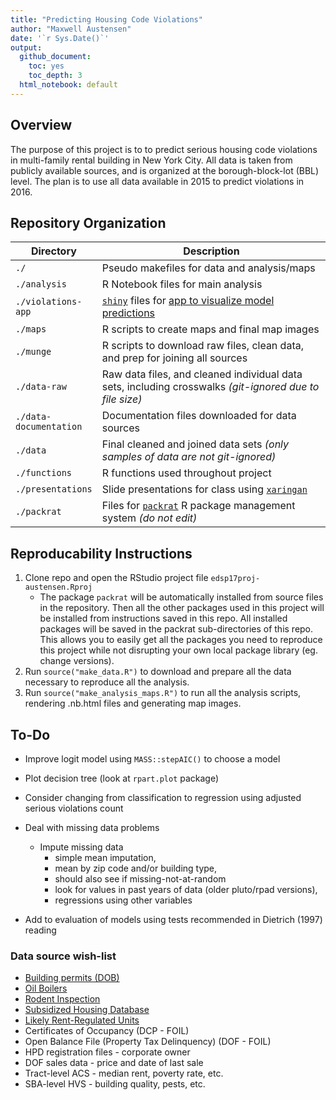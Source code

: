 ```yaml
---
title: "Predicting Housing Code Violations"
author: "Maxwell Austensen"
date: '`r Sys.Date()`'
output:
  github_document:
    toc: yes
    toc_depth: 3
  html_notebook: default
---
```


Overview
--------

The purpose of this project is to to predict serious housing code violations in multi-family rental building in New York City. All data is taken from publicly available sources, and is organized at the borough-block-lot (BBL) level. The plan is to use all data available in 2015 to predict violations in 2016. 


Repository Organization
------------------------

Directory              | Description
-----------------------|------------------------------------------------------------------------------------------------
`./`                   | Pseudo makefiles for data and analysis/maps
`./analysis`           | R Notebook files for main analysis
`./violations-app`     | [`shiny`](https://shiny.rstudio.com/) files for [app to visualize model predictions](https://maxwell-austensen.shinyapps.io/violations-app/)
`./maps`               | R scripts to create maps and final map images
`./munge`              | R scripts to download raw files, clean data, and prep for joining all sources
`./data-raw`           | Raw data files, and cleaned individual data sets, including crosswalks _(git-ignored due to file size)_
`./data-documentation` | Documentation files downloaded for data sources
`./data`               | Final cleaned and joined data sets _(only samples of data are not git-ignored)_
`./functions`          | R functions used throughout project
`./presentations`      | Slide presentations for class using [`xaringan`](https://github.com/yihui/xaringan)
`./packrat`            | Files for [`packrat`](https://rstudio.github.io/packrat/) R package management system _(do not edit)_


Reproducability Instructions
----------------------------

1. Clone repo and open the RStudio project file `edsp17proj-austensen.Rproj`
    * The package `packrat` will be automatically installed from source files in the repository. Then all the other packages used in this project will be installed from instructions saved in this repo. All installed packages will be saved in the packrat sub-directories of this repo. This allows you to easily get all the packages you need to reproduce this project while not disrupting your own local package library (eg. change versions).
2. Run `source("make_data.R")` to download and prepare all the data necessary to reproduce all the analysis.
3. Run `source("make_analysis_maps.R")` to run all the analysis scripts, rendering .nb.html files and generating map images.


To-Do
-----

* Improve logit model using `MASS::stepAIC()` to choose a model

* Plot decision tree (look at `rpart.plot` package)

* Consider changing from classification to regression using adjusted serious violations count

* Deal with missing data problems
    * Impute missing data
      * simple mean imputation, 
      * mean by zip code and/or building type, 
      * should also see if missing-not-at-random
      * look for values in past years of data (older pluto/rpad versions), 
      * regressions using other variables
    
* Add to evaluation of models using tests recommended in Dietrich (1997) reading
  
  
### Data source wish-list

* [Building permits (DOB)](https://data.cityofnewyork.us/Housing-Development/DOB-Job-Application-Filings/ic3t-wcy2)
* [Oil Boilers](https://data.cityofnewyork.us/Housing-Development/Oil-Boilers-Detailed-Fuel-Consumption-and-Building/jfzu-yy6n)
* [Rodent Inspection](https://data.cityofnewyork.us/Health/Rodent-Inspection/p937-wjvj)
* [Subsidized Housing Database](http://app.coredata.nyc/)
* [Likely Rent-Regulated Units](http://taxbills.nyc/)
* Certificates of Occupancy (DCP - FOIL)
* Open Balance File (Property Tax Delinquency) (DOF - FOIL)
* HPD registration files - corporate owner
* DOF sales data - price and date of last sale
* Tract-level ACS - median rent, poverty rate, etc.
* SBA-level HVS - building quality, pests, etc. 

